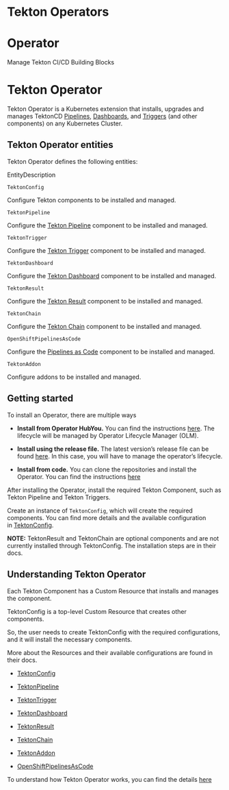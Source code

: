 # Tekton Operators

# Operator

Manage Tekton CI/CD Building Blocks

# Tekton Operator

Tekton Operator is a Kubernetes extension that installs, upgrades and manages TektonCD [Pipelines](https://github.com/tektoncd/pipeline), [Dashboards](https://github.com/tektoncd/dashboard), and [Triggers](https://github.com/tektoncd/triggers) (and other components) on any Kubernetes Cluster.

## Tekton Operator entities

Tekton Operator defines the following entities:

EntityDescription

`TektonConfig`

Configure Tekton components to be installed and managed.

`TektonPipeline`

Configure the [Tekton Pipeline](https://github.com/tektoncd/pipeline) component to be installed and managed.

`TektonTrigger`

Configure the [Tekton Trigger](https://github.com/tektoncd/triggers) component to be installed and managed.

`TektonDashboard`

Configure the [Tekton Dashboard](https://github.com/tektoncd/dashboard) component to be installed and managed.

`TektonResult`

Configure the [Tekton Result](https://github.com/tektoncd/results) component to be installed and managed.

`TektonChain`

Configure the [Tekton Chain](https://github.com/tektoncd/chains) component to be installed and managed.

`OpenShiftPipelinesAsCode`

Configure the [Pipelines as Code](https://github.com/openshift-pipelines/pipelines-as-code) component to be installed and managed.

`TektonAddon`

Configure addons to be installed and managed.

## Getting started

To install an Operator, there are multiple ways

* **Install from Operator HubYou.** You can find the instructions [here](https://operatorhub.io/operator/tektoncd-operator). The lifecycle will be managed by Operator Lifecycle Manager (OLM).

* **Install using the release file.** The latest version’s release file can be found [here](https://github.com/tektoncd/operator/releases). In this case, you will have to manage the operator’s lifecycle.

* **Install from code.** You can clone the repositories and install the Operator. You can find the instructions [here](https://github.com/tektoncd/operator/tree/release-v0.70.x/DEVELOPMENT.md)

After installing the Operator, install the required Tekton Component, such as Tekton Pipeline and Tekton Triggers.

Create an instance of `TektonConfig`, which will create the required components. You can find more details and the available configuration in [TektonConfig](https://tekton.dev/docs/operator/TektonConfig/).

**NOTE:** TektonResult and TektonChain are optional components and are not currently installed through TektonConfig. The installation steps are in their docs.

## Understanding Tekton Operator

Each Tekton Component has a Custom Resource that installs and manages the component.

TektonConfig is a top-level Custom Resource that creates other components.

So, the user needs to create TektonConfig with the required configurations, and it will install the necessary components.

More about the Resources and their available configurations are found in their docs.

* [TektonConfig](https://tekton.dev/docs/operator/TektonConfig/)

* [TektonPipeline](https://tekton.dev/docs/operator/TektonPipeline/)

* [TektonTrigger](https://tekton.dev/docs/operator/TektonTrigger/)

* [TektonDashboard](https://tekton.dev/docs/operator/TektonDashboard/)

* [TektonResult](https://tekton.dev/docs/operator/TektonResult/)

* [TektonChain](https://tekton.dev/docs/operator/TektonChain/)

* [TektonAddon](https://tekton.dev/docs/operator/TektonAddon/)

* [OpenShiftPipelinesAsCode](https://tekton.dev/docs/operator/OpenShiftPipelinesAsCode/)

To understand how Tekton Operator works, you can find the details [here](https://github.com/tektoncd/operator/tree/release-v0.70.x/docs/TektonOperator.md)
